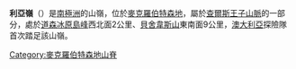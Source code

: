 {{coord|70|13|S|65|0|E|source:GNIS|display=title}}

'''利亞嶺'''（{{lang-en|Leah Ridge}}）是[[南極洲|南極洲]]的山嶺，位於[[麥克羅伯特森地|麥克羅伯特森地]]，屬於[[查爾斯王子山脈|查爾斯王子山脈]]的一部分，處於[[道森冰原島峰|道森冰原島峰]]西北面2公里、[[貝舍韋斯山|貝舍韋斯山]]東南面9公里，[[澳大利亞|澳大利亞]]探險隊首次踏足該山嶺。

{{DEFAULTSORT:Leah Ridge}}
[[Category:麥克羅伯特森地山脊|Category:麥克羅伯特森地山脊]]


{{MacRobertsonLand-geo-stub}}